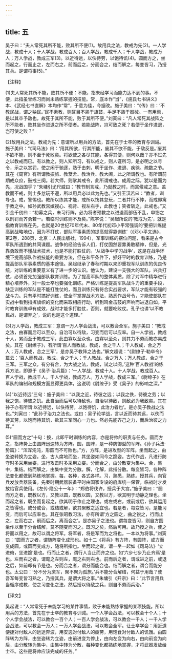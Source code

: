 ```yaml
---
---
---
```

title: 五
---



吴子曰：“夫人常死其所不能，败其所不便(1)。故用兵之法，教戒为先(2)。一人学战，教成十人；十人学战，教成百人；百人学战，教成千人；千人学战，教成万人；万人学战，教成三军(3)。以近待远，以佚待劳，以饱待饥(4)。圆而方之，坐而起之，行而止之，左而右之，前而后之，分而合之，结而解之，每变皆习，乃授其兵。是谓将事(5)。”

【注释】

(1)夫人常死其所不能，败其所不便：不能，指未经学习而能力达不到的事。不便，此指虽曾练习而尚未熟练掌握的技能。常，底本作“当”，《施氏七书讲义》本、《武经七书直解》本均作“常”，于意为佳，今据改。施子美曰：“《传》曰：‘不教民战，谓之殃民。’民不素教，则耳目不熟于旗鼓，手足不熟于器械。一有用焉，是以其卒予敌也，故死于其所不能，败于其所不便。”刘寅曰：“凡人常死其战阵之所不能者，败其坐作进退之所不便者。若能战阵，岂可致之死？若便于坐作进退，岂可使之败？”

(2)故用兵之法，教戒为先：意谓所以用兵的方法，首先在于士卒的教育与训诫。施子美曰：“《司马法》曰：‘用其所欲，行其所能，废其不欲不能，于敌反是。’废其不欲不能，则不至于死败矣。将欲使之各尽其能，各得其便，则何以哉？亦不过先之以教戒而已。有以教之，则人知所习，有以戒之，则人谨所习，是必明之以号令，示之以赏罚，使之闲于驰逐，熟于击刺，明于坐作、进退、疾徐、疏数之节。其在《周官》有所谓教振旅、教茇舍、教治兵、教大阅，此之所谓教也。有所谓前期戒众庶，鼓戒三阕。若大师，则掌其戒令，此所谓戒也。成周之际，犹以是而为先，况战国乎？”朱墉引尤尺威曰：“教节制言戒，乃就教之时，而寓儆戒之意。盖教而不戒，则士多怠玩不遵，所以用兵必以此为先也。”又引王汉若曰：“教者，训导也。戒，警惕也。教所以练其才能，戒所以饬其怠玩，二者并行不悖，而戒即寓于教之中。如孙武教宫嫔视心、视背、视左右手，此教也；笑者斩之，此戒也。”又引金千仞曰：“初募之兵，未习行阵，必为将者预教之以进退而部伍不乱，申饬之以刑罚而齐勇若一。若临时训练则不及矣。”陈宇说：“吴起所说的‘教戒为先’，就是指教育训练在先，也就是20世纪70年代末、80年代初邓小平常强调的‘要把训练提高到战略地位，因为不打仗，部队军事素质的提高就得靠训练’（《邓小平文选》，第2卷，288页，北京：人民出版社，1994），军事训练的摆位问题，看来是古今军队所遇到的共同课题。战争的经验告诉人们，打仗固然要靠勇敢精神，但是，光靠勇敢而不懂战术技术，也是不能打胜仗的。‘从战争中学习战争’，这是在战争环境下提高部队作战技能的重要方法，但在和平条件下，抓好平时的教育训练，乃是提高部队军事素质的基本途径。吴起继承了春秋时期以来即重视军队训练的优良传统，对训练的重要意义有了进一步的认识。他认为，建设一支强大的军队，兴兵打仗，必须首先加强部队教育训练。为了提高军队的整体素质，除了对军中精华进行精心培养外，对一般士卒也要强化训练。严格训练是提高军队战斗力的重要手段，缺乏训练的军队是不能打胜仗的，而且训练只有符合实战要求，军队才能有较强的战斗力。只有平时搞好训练，使全军掌握战术方法，熟悉作战号令，才能使部队在实战中看到指挥旗帜的变化而采取相应行动，听到鸣金击鼓的声响而进退自如。平时教育训练卓有成效，战时才能多打胜仗，否则，就要吃败仗。孔子也讲‘以不教民战，是谓弃之’，说的也是这个道理。”

(3)万人学战，教成三军：意谓一万人学会战法，可以教会全军。施子美曰：“教戒之法，由寡而后可以至众。自治可以待敌，习变而后可以应率。自一人学战，教成十人，累而至于教成三军，此由寡以至众也。由寡以至众，则其力不劳而教亦易成矣。其在《尉缭子》，有所谓‘百人而教战，教成，合之千人；千人教成，合之万人；万人教成，合之三军’，是亦吴子教阵之法也。”解文超说：“《尉缭子·勒卒令》篇云：‘百人而教战，教成，合之千人；千人教战，合之万人；万人教成，合之于三军。三军之众，有分有合，为大战之法，教成，试之以阅。’这种‘百人教战’的练兵方法，即源于《吴子·治兵篇》：‘一人学战，教成十人。十人学战，教成百人。百人学战，教成千人。千人学战，教成万人。万人学战，教成三军。’《尉缭子》在军队的编制和规模方面显得更具体，这说明《尉缭子》受《吴子》的影响之深。”

(4)“以近待远”三句：施子美曰：“以我之近，待彼之远；以我之佚，待彼之劳；以我之饱，待彼之饥。此自治而后可以待敌也。自治以待敌，则敌必为我致矣。其在孙子亦有所谓‘以近待远，以佚待劳，以饱待饥，此治力者也’。是亦吴子教战之法也。”刘寅曰：“此孙子治力之法也。或曰：吴子论学战，言以近而待其远，以佚而待其劳，以饱而待其饥，欲其三军同心一力也。然必先能齐己之力，而后治彼之力耳。”

(5)“圆而方之”十句：按，此即平时训练的内容，亦是将帅的职责与任务。圆而方之，指阵势上由圆阵迅速转为方阵。圆，圆阵，是一种防御型的军阵。《孙子兵法·势篇》：“浑浑沌沌，形圆而不可败也。”方，方阵，是进攻型的军阵。坐而起之，由坐姿转换为立姿。坐，古人席地而坐，其坐姿如同今之跪姿。古代作战，凡进行防守时多采用坐姿，进行攻击时多采用立姿。分而合之，由分散变为集中。合，集中，集结。结而解之，由集中变为分散。解，化解，此指分散。每变皆习，各种阵法变化都做到熟练地掌握。每，各种，各式各样。习，熟悉，熟练。授其兵，向官兵发放兵器装备。先秦时期武器装备平时由国家专设的府库统一保管，临战时才发放给官兵使用。《左传·隐公十一年》：“郑伯将伐许，授兵于大宫。”施子美曰：“圆而方之者，既教以方，又教以圆，既教以圆，又教以方，欲其明于动静之理也。坐而起之者，既坐而复起之，欲其明于作止之理也。或左或右，或前或后，欲其运用之皆得也。或分或合，或结或解，欲其聚散之适宜也。若是者，每变皆习，是能习变，而后可以应率也。其在张昭教习法，亦有所谓‘方之圆之，曲之锐之，行而止之，左而右之，前而后之，离而合之’。是亦吴子之法也。谓每变皆习，则自方圆坐作以至于分合结解，莫不随变而习之。既习之矣，然后可用。故乃授之兵，使之将而以用之，故可以谓之将军。将军者，将是军而为之将也。一本以为将事。”刘寅曰：“圆而方之者，谓随阵变化成形也。如十二《将兵》有方阵，有圆阵，或方而变成圆，或圆而变成方，随将所指也。坐而起之者，谓一坐一起如《司马法》‘立进俯，坐进跪’是也。行而止之者，谓行人当止而齐之也。如‘六步七步乃止齐焉’是也。左而右之者，谓麾之左则左，麾之右则右也。前而后之者，谓或进之前，或退之后，如前却有节是也。分而合之者，谓分而能合也。结而解之者，谓合而能分也。太公曰：‘分不分为縻军，聚不聚为孤旅。’兵不能分合解结，何益于用哉？使吾军每变皆习熟之，乃授其兵，是谓大将之事。”朱墉引《开宗》曰：“此节言用兵当循序成教，使之习变化之法，然后授以待敌之兵，则自不劳而兵治。”

【译文】

吴起说：“人常常死于未能学习的某件事情，败于未能熟练掌握的某项技能。所以用兵的方法，首先在于士卒的教育与训诫。一个人学会战法，可以教会十个人；十个人学会战法，可以教会一百个人；一百人学会战法，可以教会一千人；一千人学会战法，可以教会一万人；一万人学会战法，可以教会全军。让士卒学会：用近道便捷对付敌人的远途奔波，用安逸对付敌人的疲劳，用饱食对付敌人的饥饿。由圆阵转为方阵，由坐姿转为立姿，由前进变为停止，由向左变为向右，由向前变为向后，由分散转为集中，由集中转为分散，每种变化都熟练地掌握，才将武器发放给士卒。这些是将帅应该完成的任务。”